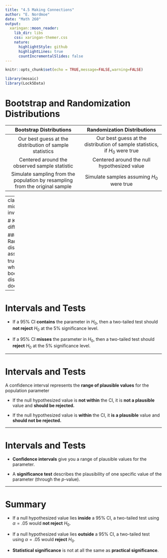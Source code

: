 ```yaml
---
title: "4.5 Making Connections"
author: "E. Nordmoe"
date: "Math 260"
output:
  xaringan::moon_reader:
    lib_dir: libs
    css: xaringan-themer.css
    nature:
      highlightStyle: github
      highlightLines: true
      countIncrementalSlides: false
---
```


```r
knitr::opts_chunk$set(echo = TRUE,message=FALSE,warning=FALSE)
```


```r
library(mosaic)
library(Lock5Data)
```



# Bootstrap and Randomization Distributions

 Bootstrap Distributions | Randomization Distributions  
:----------------------------:|:------------------------------:
Our best guess at the distribution of sample statistics | Our best guess at the distribution of sample statistics, if $H_0$ were true   
Centered around the observed sample statistic | Centered around the null hypothesized value  
Simulate sampling from the population by resampling from the original sample |   Simulate samples assuming $H_0$ were true  


---
class:center, middle, inverse

# Key difference  

### Randomization distribution assumes $H_0$ true, <br> while a bootstrap distribution does *not*

---

# Intervals and Tests


* If a 95% CI **contains** the parameter in $H_0$, then a two-tailed test should **not reject** $H_0$ at the 5% significance level.

* If a 95% CI **misses** the parameter in $H_0$, then a two-tailed test should **reject** $H_0$ at the 5% significance level.

---

# Intervals and Tests

A confidence interval represents the **range of plausible values** for the population parameter

* If the null hypothesized value is **not within** the CI, it is **not a plausible** value and **should be rejected.**  

* If the null hypothesized value is **within** the CI, it **is a plausible** value and **should not be rejected.**  

---

# Intervals and Tests

* **Confidence intervals** give you a range of plausible values for the parameter.

* A **significance test** describes the plausibility of one specific value of the parameter (through the $p$-value).

---


# Summary

*  If a null hypothesized value lies **inside** a 95% CI, a two-tailed test using $\alpha=.05$ would **not reject** $H_0$.  

*  If a null hypothesized value lies **outside** a 95% CI, a two-tailed test using $\alpha=.05$ would **reject** $H_0$.  

* **Statistical significance** is not at all the same as **practical significance**. 


